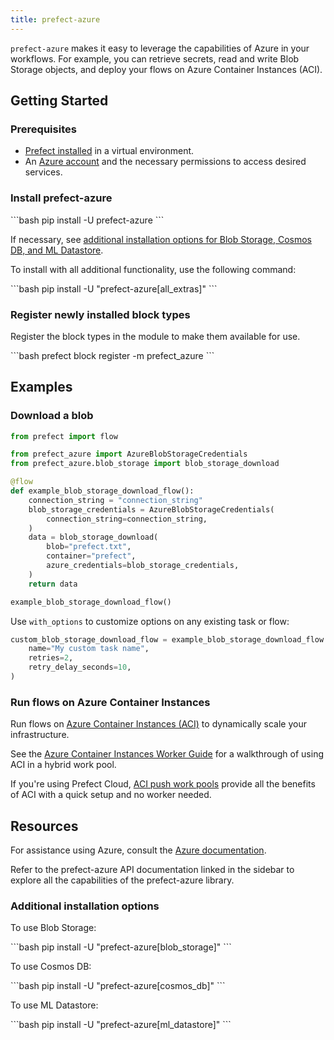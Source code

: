 ```yaml
---
title: prefect-azure
---
```


`prefect-azure` makes it easy to leverage the capabilities of Azure in your workflows.
For example, you can retrieve secrets, read and write Blob Storage objects, and deploy your flows on Azure Container Instances (ACI).

## Getting Started

### Prerequisites

- [Prefect installed](https://docs.prefect.io/latest/get-started/install/) in a virtual environment.
- An [Azure account](https://azure.microsoft.com/) and the necessary permissions to access desired services.

### Install prefect-azure

<div class = "terminal">
```bash
pip install -U prefect-azure
```
</div>

If necessary, see [additional installation options for Blob Storage, Cosmos DB, and ML Datastore](#additional-installation-options).

To install with all additional functionality, use the following command:

<div class = "terminal">
```bash
pip install -U "prefect-azure[all_extras]"
```
</div>

### Register newly installed block types

Register the block types in the module to make them available for use.

<div class = "terminal">
```bash
prefect block register -m prefect_azure
```
</div>

## Examples

### Download a blob

```python
from prefect import flow

from prefect_azure import AzureBlobStorageCredentials
from prefect_azure.blob_storage import blob_storage_download

@flow
def example_blob_storage_download_flow():
    connection_string = "connection_string"
    blob_storage_credentials = AzureBlobStorageCredentials(
        connection_string=connection_string,
    )
    data = blob_storage_download(
        blob="prefect.txt",
        container="prefect",
        azure_credentials=blob_storage_credentials,
    )
    return data

example_blob_storage_download_flow()
```

Use `with_options` to customize options on any existing task or flow:

```python
custom_blob_storage_download_flow = example_blob_storage_download_flow.with_options(
    name="My custom task name",
    retries=2,
    retry_delay_seconds=10,
)
```

### Run flows on Azure Container Instances

Run flows on [Azure Container Instances (ACI)](https://learn.microsoft.com/en-us/azure/container-instances/) to dynamically scale your infrastructure.

See the [Azure Container Instances Worker Guide](/3.0rc/aci_worker/) for a walkthrough of using ACI in a hybrid work pool.

If you're using Prefect Cloud, [ACI push work pools](/3.0rc/deploy/dynamic-infra/push-runs-serverless/#__tabbed_1_2) provide all the benefits of ACI with a quick setup and no worker needed.

## Resources

For assistance using Azure, consult the [Azure documentation](https://learn.microsoft.com/en-us/azure).

Refer to the prefect-azure API documentation linked in the sidebar to explore all the capabilities of the prefect-azure library.

### Additional installation options

To use Blob Storage:

<div class="terminal">
```bash
pip install -U "prefect-azure[blob_storage]"
```
</div>

To use Cosmos DB:

<div class="terminal">
```bash
pip install -U "prefect-azure[cosmos_db]"
```
</div>

To use ML Datastore:

<div class="terminal">
```bash
pip install -U "prefect-azure[ml_datastore]"
```
</div>
